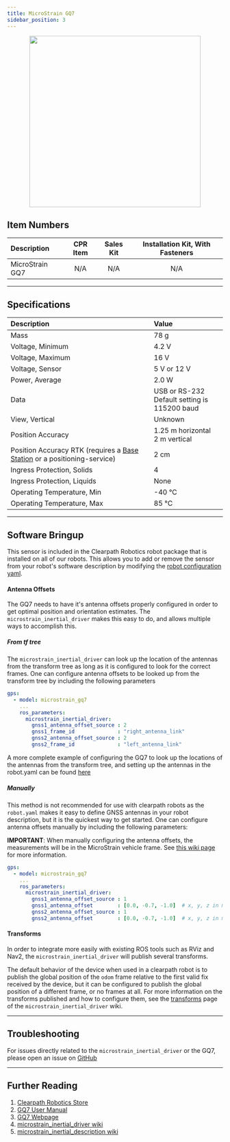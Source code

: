 ```yaml
---
title: MicroStrain GQ7
sidebar_position: 3
---
```



<center>
  <img
    src="/img/sensor_images/microstrain_gq7.jpeg"
    width="400"
  />
</center>

## Item Numbers

| Description                 |                         CPR Item                         | Sales Kit | Installation Kit, With Fasteners |
| :-------------------------- | :------------------------------------------------------: | :-------: | :------------------------------: |
| MicroStrain GQ7             | N/A                                                      |  N/A      |              N/A                 |

---

## Specifications

| Description                                                                                                | Value                                                   |
| :--------------------------------------------------------------------------------------------------------- | :------------------------------------------------------ |
| Mass                                                                                                       | 78 g                                                    |
| Voltage, Minimum                                                                                           | 4.2 V                                                   |
| Voltage, Maximum                                                                                           | 16 V                                                    |
| Voltage, Sensor                                                                                            | 5 V or 12 V                                             |
| Power, Average                                                                                             | 2.0 W                                                   |
| Data                                                                                                       | USB or RS-232<br />Default setting is 115200 baud       |
| View, Vertical                                                                                             | Unknown                                                 |
| Position Accuracy                                                                                          | 1.25 m horizontal<br />2 m vertical                     |
| Position Accuracy RTK (requires a [Base Station](../../add-ons/base_station.mdx) or a positioning-service) | 2 cm                                                    |
| Ingress Protection, Solids                                                                                 | 4                                                       |
| Ingress Protection, Liquids                                                                                | None                                                    |
| Operating Temperature, Min                                                                                 | -40 °C                                                  |
| Operating Temperature, Max                                                                                 | 85 °C                                                   |

---

## Software Bringup
This sensor is included in the Clearpath Robotics robot package that is installed on all of our robots.
This allows you to add or remove the sensor from your robot's software description by modifying the [robot configuration yaml](../../../../ros/config/yaml/sensors/overview.mdx).

<YAML/>

#### Antenna Offsets

The GQ7 needs to have it's antenna offsets properly configured in order to get optimal position and orientation estimates. The `microstrain_inertial_driver` makes this easy to do,
and allows multiple ways to accomplish this.

##### From tf tree

The `microstrain_inertial_driver` can look up the location of the antennas from the transform tree as long as it is configured to look for the correct frames.
One can configure antenna offsets to be looked up from the transform tree by including the following parameters

```yaml
gps:
  - model: microstrain_gq7
    ...
    ros_parameters:
      microstrain_inertial_driver:
        gnss1_antenna_offset_source : 2
        gnss1_frame_id              : "right_antenna_link"
        gnss2_antenna_offset_source : 2
        gnss2_frame_id              : "left_antenna_link"
```

A more complete example of configuring the GQ7 to look up the locations of the antennas from the transform tree, and setting up the antennas in the robot.yaml can be found
[here](https://github.com/clearpathrobotics/clearpath_config/tree/main/clearpath_config/sample/j100/j100_microstrain_gq7.yaml)

##### Manually

This method is not recommended for use with clearpath robots as the `robot.yaml` makes it easy to define GNSS antennas in your robot description, but it is the quickest way to get started.
One can configure antenna offsets manually by including the following parameters:

**IMPORTANT**: When manually configuring the antenna offsets, the measurements will be in the MicroStrain vehicle frame. See
[this wiki page](https://wiki.ros.org/microstrain_inertial_driver/use_enu_frame#different_frames) for more information.

```yaml
gps:
  - model: microstrain_gq7
    ...
    ros_parameters:
      microstrain_inertial_driver:
        gnss1_antenna_offset_source : 1
        gnss1_antenna_offset        : [0.0, -0.7, -1.0]  # x, y, z in meters
        gnss2_antenna_offset_source : 1
        gnss2_antenna_offset        : [0.0, -0.7, -1.0]  # x, y, z in meters
```

#### Transforms

In order to integrate more easily with existing ROS tools such as RViz and Nav2, the `microstrain_inertial_driver` will publish several transforms.

The default behavior of the device when used in a clearpath robot is to publish the global position of the `odom` frame relative to the first valid fix received by the device,
but it can be configured to publish the global position of a different frame, or no frames at all.
For more information on the transforms published and how to configure them, see the [transforms](https://wiki.ros.org/microstrain_inertial_driver/transforms)
page of the `microstrain_inertial_driver` wiki.


---

## Troubleshooting

<Support />

For issues directly related to the `microstrain_inertial_driver` or the GQ7, please open an issue on [GitHub](https://github.com/LORD-MicroStrain/microstrain_inertial/issues/new/choose)

---

## Further Reading

1.  [Clearpath Robotics Store](https://store.clearpathrobotics.com/collections/gnss-ins)
2.  [GQ7 User Manual](https://files.microstrain.com/GQ7+User+Manual/Home.htm)
3.  [GQ7 Webpage](https://www.microstrain.com/inertial-sensors/3dm-gq7)
4.  [microstrain_inertial_driver wiki](https://wiki.ros.org/microstrain_inertial_driver)
5.  [microstrain_inertial_description wiki](https://wiki.ros.org/microstrain_inertial_description)
